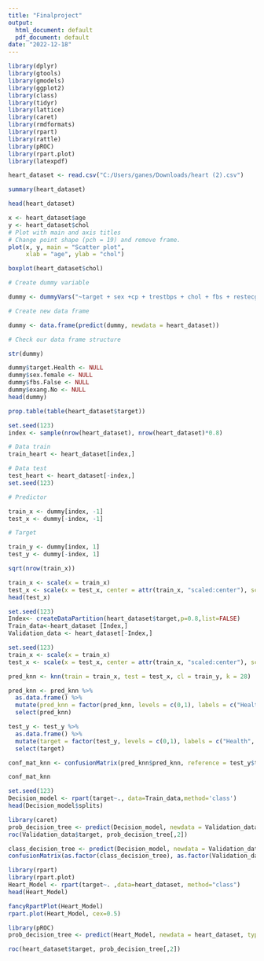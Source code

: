 ---
title: "Finalproject"
output:
  html_document: default
  pdf_document: default
date: "2022-12-18"
---
```{r}
library(dplyr)
library(gtools)
library(gmodels)
library(ggplot2)
library(class)
library(tidyr)
library(lattice)
library(caret)
library(rmdformats)
library(rpart)
library(rattle)
library(pROC)
library(rpart.plot)
library(latexpdf)
```

```{r}
heart_dataset <- read.csv("C:/Users/ganes/Downloads/heart (2).csv")

```

```{r}
summary(heart_dataset)
```
```{r}
head(heart_dataset)
```

```{r}
x <- heart_dataset$age
y <- heart_dataset$chol
# Plot with main and axis titles
# Change point shape (pch = 19) and remove frame.
plot(x, y, main = "Scatter plot",
     xlab = "age", ylab = "chol")
```

```{r}
boxplot(heart_dataset$chol)
```


```{r}
# Create dummy variable

dummy <- dummyVars("~target + sex +cp + trestbps + chol + fbs + restecg + thalach + exang + oldpeak + slope + ca + thal", data = heart_dataset)

# Create new data frame

dummy <- data.frame(predict(dummy, newdata = heart_dataset))

# Check our data frame structure

str(dummy)
```

```{r}
dummy$target.Health <- NULL
dummy$sex.female <- NULL
dummy$fbs.False <- NULL
dummy$exang.No <- NULL
head(dummy)
```

```{r}
prop.table(table(heart_dataset$target))
```

```{r}

set.seed(123)
index <- sample(nrow(heart_dataset), nrow(heart_dataset)*0.8)

# Data train
train_heart <- heart_dataset[index,]

# Data test
test_heart <- heart_dataset[-index,]
set.seed(123)

# Predictor

train_x <- dummy[index, -1]
test_x <- dummy[-index, -1]

# Target

train_y <- dummy[index, 1]
test_y <- dummy[-index, 1]
```


```{r}
sqrt(nrow(train_x))
```
```{r}
train_x <- scale(x = train_x)
test_x <- scale(x = test_x, center = attr(train_x, "scaled:center"), scale = attr(train_x, "scaled:scale"))
head(test_x)
```
```{r}
set.seed(123)
Index<- createDataPartition(heart_dataset$target,p=0.8,list=FALSE)
Train_data<-heart_dataset [Index,]
Validation_data <- heart_dataset[-Index,]
```


```{r}
set.seed(123)
train_x <- scale(x = train_x)
test_x <- scale(x = test_x, center = attr(train_x, "scaled:center"), scale = attr(train_x, "scaled:scale"))

pred_knn <- knn(train = train_x, test = test_x, cl = train_y, k = 28)
```

```{r}
pred_knn <- pred_knn %>%
  as.data.frame() %>%
  mutate(pred_knn = factor(pred_knn, levels = c(0,1), labels = c("Health", "Not Health"))) %>%
  select(pred_knn)
```

```{r}
test_y <- test_y %>%
  as.data.frame() %>%
  mutate(target = factor(test_y, levels = c(0,1), labels = c("Health", "Not Health"))) %>%
  select(target)
```

```{r}
conf_mat_knn <- confusionMatrix(pred_knn$pred_knn, reference = test_y$target, positive = "Not Health")

conf_mat_knn

```



```{r}
set.seed(123)
Decision_model <- rpart(target~., data=Train_data,method='class')
head(Decision_model$splits)
```

```{r}
library(caret)
prob_decision_tree <- predict(Decision_model, newdata = Validation_data, type="prob")
roc(Validation_data$target, prob_decision_tree[,2])

class_decision_tree <- predict(Decision_model, newdata = Validation_data, type="class")
confusionMatrix(as.factor(class_decision_tree), as.factor(Validation_data$target))
```

```{r}
library(rpart)
library(rpart.plot)
Heart_Model <- rpart(target~. ,data=heart_dataset, method="class")
head(Heart_Model)

fancyRpartPlot(Heart_Model)
rpart.plot(Heart_Model, cex=0.5)
```

```{r}
library(pROC)
prob_decision_tree <- predict(Heart_Model, newdata = heart_dataset, type = "prob")

roc(heart_dataset$target, prob_decision_tree[,2])

```